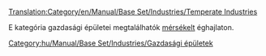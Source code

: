 [[Translation:Category/en/Manual/Base Set/Industries/Temperate Industries]]


E kategória gazdasági épületei megtalálhatók [[hu/Manual/Éghajlatok|mérsékelt]] éghajlaton.

[[Category:hu/Manual/Base Set/Industries/Gazdasági épületek]]
